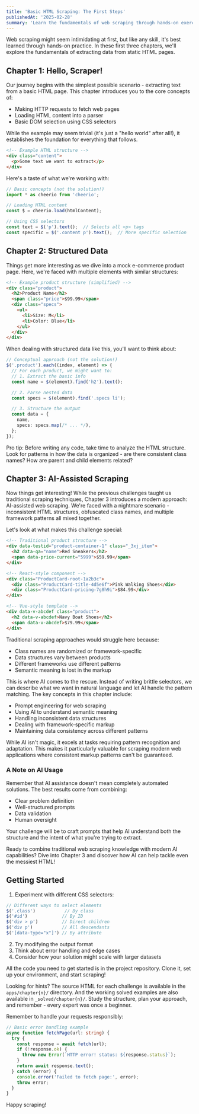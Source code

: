 ```yaml
---
title: 'Basic HTML Scraping: The First Steps'
publishedAt: '2025-02-28'
summary: 'Learn the fundamentals of web scraping through hands-on exercises with static HTML pages'
---
```


Web scraping might seem intimidating at first, but like any skill, it's best learned through hands-on practice. In these first three chapters, we'll explore the fundamentals of extracting data from static HTML pages.

## Chapter 1: Hello, Scraper!

Our journey begins with the simplest possible scenario - extracting text from a basic HTML page. This chapter introduces you to the core concepts of:

- Making HTTP requests to fetch web pages
- Loading HTML content into a parser
- Basic DOM selection using CSS selectors

While the example may seem trivial (it's just a "hello world" after all!), it establishes the foundation for everything that follows.

```html
<!-- Example HTML structure -->
<div class="content">
  <p>Some text we want to extract</p>
</div>
```

Here's a taste of what we're working with:

```typescript
// Basic concepts (not the solution!)
import * as cheerio from 'cheerio';

// Loading HTML content
const $ = cheerio.load(htmlContent);

// Using CSS selectors
const text = $('p').text();  // Selects all <p> tags
const specific = $('.content p').text();  // More specific selection
```

## Chapter 2: Structured Data

Things get more interesting as we dive into a mock e-commerce product page. Here, we're faced with multiple elements with similar structures:

```html
<!-- Example product structure (simplified) -->
<div class="product">
  <h2>Product Name</h2>
  <span class="price">$99.99</span>
  <div class="specs">
    <ul>
      <li>Size: M</li>
      <li>Color: Blue</li>
    </ul>
  </div>
</div>
```

When dealing with structured data like this, you'll want to think about:

```typescript
// Conceptual approach (not the solution!)
$('.product').each((index, element) => {
  // For each product, we might want to:
  // 1. Extract the basic info
  const name = $(element).find('h2').text();

  // 2. Parse nested data
  const specs = $(element).find('.specs li');

  // 3. Structure the output
  const data = {
    name,
    specs: specs.map(/* ... */),
  };
});
```

Pro tip: Before writing any code, take time to analyze the HTML structure. Look for patterns in how the data is organized - are there consistent class names? How are parent and child elements related?


## Chapter 3: AI-Assisted Scraping

Now things get interesting! While the previous challenges taught us traditional scraping techniques, Chapter 3 introduces a modern approach: AI-assisted web scraping. We're faced with a nightmare scenario - inconsistent HTML structures, obfuscated class names, and multiple framework patterns all mixed together.

Let's look at what makes this challenge special:

```html
<!-- Traditional product structure -->
<div data-testid="product-container-1" class="_3xj_item">
  <h2 data-qa="name">Red Sneakers</h2>
  <span data-price-current="5999">$59.99</span>
</div>

<!-- React-style component -->
<div class="ProductCard-root-1a2b3c">
  <div class="ProductCard-title-4d5e6f">Pink Walking Shoes</div>
  <div class="ProductCard-pricing-7g8h9i">$84.99</div>
</div>

<!-- Vue-style template -->
<div data-v-abcdef class="product">
  <h2 data-v-abcdef>Navy Boat Shoes</h2>
  <span data-v-abcdef>$79.99</span>
</div>
```

Traditional scraping approaches would struggle here because:
- Class names are randomized or framework-specific
- Data structures vary between products
- Different frameworks use different patterns
- Semantic meaning is lost in the markup

This is where AI comes to the rescue. Instead of writing brittle selectors, we can describe what we want in natural language and let AI handle the pattern matching. The key concepts in this chapter include:

- Prompt engineering for web scraping
- Using AI to understand semantic meaning
- Handling inconsistent data structures
- Dealing with framework-specific markup
- Maintaining data consistency across different patterns

While AI isn't magic, it excels at tasks requiring pattern recognition and adaptation. This makes it particularly valuable for scraping modern web applications where consistent markup patterns can't be guaranteed.

### A Note on AI Usage

Remember that AI assistance doesn't mean completely automated solutions. The best results come from combining:
- Clear problem definition
- Well-structured prompts
- Data validation
- Human oversight

Your challenge will be to craft prompts that help AI understand both the structure and the intent of what you're trying to extract.

Ready to combine traditional web scraping knowledge with modern AI capabilities? Dive into Chapter 3 and discover how AI can help tackle even the messiest HTML!

## Getting Started

1. Experiment with different CSS selectors:
```typescript
// Different ways to select elements
$('.class')           // By class
$('#id')             // By ID
$('div > p')         // Direct children
$('div p')           // All descendants
$('[data-type="x"]') // By attribute
```

2. Try modifying the output format
3. Think about error handling and edge cases
4. Consider how your solution might scale with larger datasets

All the code you need to get started is in the project repository. Clone it, set up your environment, and start scraping!

Looking for hints? The source HTML for each challenge is available in the `apps/chapter{n}/` directory. And the working solved examples are also available in `_solved/chapter{n}/`. Study the structure, plan your approach, and remember - every expert was once a beginner.

Remember to handle your requests responsibly:
```typescript
// Basic error handling example
async function fetchPage(url: string) {
  try {
    const response = await fetch(url);
    if (!response.ok) {
      throw new Error(`HTTP error! status: ${response.status}`);
    }
    return await response.text();
  } catch (error) {
    console.error('Failed to fetch page:', error);
    throw error;
  }
}
```

Happy scraping!
